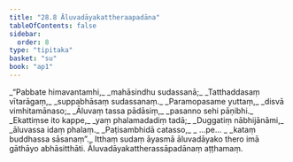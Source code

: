 ```yaml
---
title: "28.8 Āluvadāyakattheraapadāna"
tableOfContents: false
sidebar:
  order: 8
type: "tipitaka"
basket: "su"
book: "ap1"
---
```



<DynamicBreadcrumb />

<Division number="31" book="ap1" bookNo="20" page="268">

<Paragraph number="3267" type="verses" book="ap1">
_“Pabbate himavantamhi,_  
_mahāsindhu sudassanā;_  
_Tatthaddasaṃ vītarāgaṃ,_  
_suppabhāsaṃ sudassanaṃ._  

</Paragraph>

</Division>
<Division number="32" book="ap1" bookNo="20" page="268">

<Paragraph number="3268" type="verses" book="ap1">
_Paramopasame yuttaṃ,_  
_disvā vimhitamānaso;_  
_Āluvaṃ tassa pādāsiṃ,_  
_pasanno sehi pāṇibhi._  

</Paragraph>

</Division>
<Division number="33" book="ap1" bookNo="20" page="268">

<Paragraph number="3269" type="verses" book="ap1">
_Ekattiṃse ito kappe,_  
_yaṃ phalamadadiṃ tadā;_  
_Duggatiṃ nābhijānāmi,_  
_āluvassa idaṃ phalaṃ._  

</Paragraph>

</Division>
<Division number="34" book="ap1" bookNo="20" page="268">

<Paragraph number="3270" type="verses" book="ap1">
_Paṭisambhidā catasso,_  
_ …pe… _  
_kataṃ buddhassa sāsanaṃ”._  

</Paragraph>

<Paragraph number="3271" book="ap1">
Itthaṃ sudaṃ āyasmā āluvadāyako thero imā gāthāyo abhāsitthāti.

</Paragraph>
</Division>

<Paragraph number="3272" type="center" book="ap1">
Āluvadāyakattherassāpadānaṃ aṭṭhamaṃ.
</Paragraph>